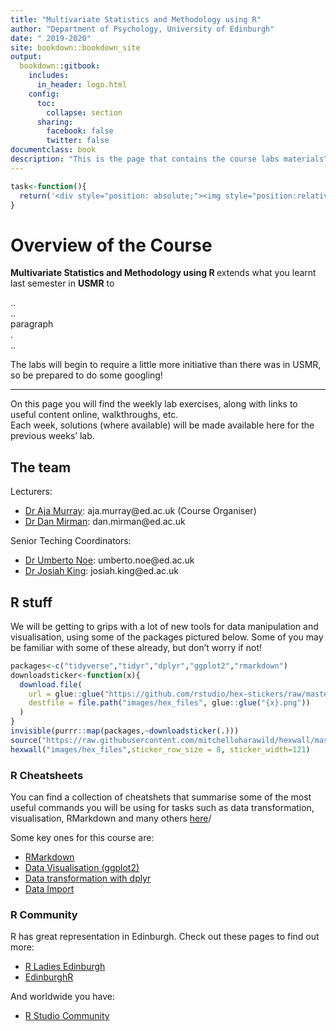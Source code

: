 ```yaml
--- 
title: "Multivariate Statistics and Methodology using R"
author: "Department of Psychology, University of Edinburgh"
date: " 2019-2020"
site: bookdown::bookdown_site
output: 
  bookdown::gitbook:
    includes:
      in_header: logo.html
    config:
      toc:
        collapse: section
      sharing:
        facebook: false
        twitter: false
documentclass: book
description: "This is the page that contains the course labs materials"
---
```


```r
task<-function(){
  return('<div style="position: absolute;"><img style="position:relative;left:-20px;width:15px" src="images/task.png"/></div>**Task: **')
}
```


# Overview of the Course{-}  

**Multivariate Statistics and Methodology using R ** extends what you learnt last semester in **USMR** to   

..  
..  
paragraph  
.  
..  

The labs will begin to require a little more initiative than there was in USMR, so be prepared to do some googling! 

----

On this page you will find the weekly lab exercises, along with links to useful content online, walkthroughs, etc.    
Each week, solutions (where available) will be made available here for the previous weeks' lab.  

## The team{-}

Lecturers:   

* [Dr Aja Murray](https://www.ed.ac.uk/profile/aja-murray): aja.murray@ed.ac.uk (Course Organiser)  
* [Dr Dan Mirman](https://www.ed.ac.uk/profile/dr-daniel-mirman): dan.mirman@ed.ac.uk  
  
  
Senior Teching Coordinators:   

* [Dr Umberto Noe](https://www.ed.ac.uk/profile/umberto-noe): umberto.noe@ed.ac.uk  
* [Dr Josiah King](https://www.ed.ac.uk/profile/josiah-pj-king): josiah.king@ed.ac.uk  


## R stuff {-}  

We will be getting to grips with a lot of new tools for data manipulation and visualisation, using some of the packages pictured below. Some of you may be familiar with some of these already, but don't worry if not!  
```r
packages<-c("tidyverse","tidyr","dplyr","ggplot2","rmarkdown")
downloadsticker<-function(x){
  download.file(
    url = glue::glue("https://github.com/rstudio/hex-stickers/raw/master/PNG/{x}.png"),
    destfile = file.path("images/hex_files", glue::glue("{x}.png"))
  )
}
invisible(purrr::map(packages,~downloadsticker(.)))
source("https://raw.githubusercontent.com/mitchelloharawild/hexwall/master/hexwall.R")
hexwall("images/hex_files",sticker_row_size = 8, sticker_width=121)
```

### R Cheatsheets{-}
You can find a collection of cheatshets that summarise some of the most useful commands you will be using for tasks such as data transformation, visualisation, RMarkdown and many others [here](https://www.rstudio.com/resources/cheatsheets/)/

Some key ones for this course are:  

- [RMarkdown](https://github.com/rstudio/cheatsheets/raw/master/rmarkdown-2.0.pdf)
- [Data Visualisation (ggplot2)](https://github.com/rstudio/cheatsheets/raw/master/data-visualization-2.1.pdf)
- [Data transformation with dplyr](https://github.com/rstudio/cheatsheets/raw/master/data-transformation.pdf)
- [Data Import](https://github.com/rstudio/cheatsheets/raw/master/data-import.pdf)


### R Community{-}
R has great representation in Edinburgh. Check out these pages to find out more:

- [R Ladies Edinburgh](https://www.meetup.com/rladies-edinburgh/)
- [EdinburghR](http://edinbr.org)

And worldwide you have:

- [R Studio Community](https://community.rstudio.com)


